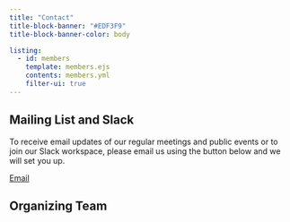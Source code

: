 ```yaml
---
title: "Contact"
title-block-banner: "#EDF3F9"
title-block-banner-color: body

listing:
  - id: members
    template: members.ejs
    contents: members.yml
    filter-ui: true
---
```


## Mailing List and Slack

To receive email updates of our regular meetings and public events or to join our Slack workspace, please email us using the button below and we will set you up.

::: {.tool}
<!-- TODO: Add link -->
<a href="mailto:{{< var email.contact >}}" role="button" class="btn">
<i class="fas fa-envelope"></i>
Email
</a>
:::

## Organizing Team

:::{#members}
:::
